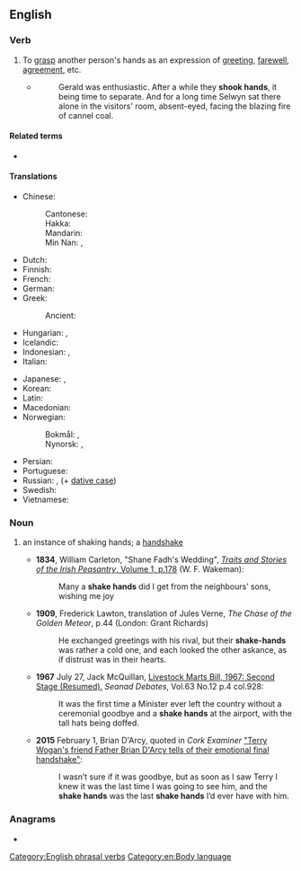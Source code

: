 ==English==

===Verb===
{{en-verb|shakes hands|shaking hands|shook hands|shaken hands}}

# To [[grasp]] another person's hands as an expression of [[greeting]], [[farewell]], [[agreement]], etc.
#* {{RQ:Chmbrs YngrSt|II}}
#*: Gerald was enthusiastic. After a while they '''shook hands''', it being time to separate. And for a long time Selwyn sat there alone in the visitors' room, absent-eyed, facing the blazing fire of cannel coal.

====Related terms====
* {{l|en|handshake}}

====Translations====
{{trans-top|grasp another person's hands}}
* Chinese:
*: Cantonese: {{t|yue|握手|tr=ak1 sau2, aak1 sau2}}
*: Hakka: {{t|hak|扼手|tr=ak-sú}}
*: Mandarin: {{t+|cmn|握手|tr=wòshǒu|sc=Hani}}
*: Min Nan: {{t|nan|頓手}}, {{t|nan|顿手|tr=tùn-chhiú}}
* Dutch: {{t|nl|handen schudden}}
* Finnish: {{t+|fi|kätellä}}
* French: {{t+|fr|serrer la main}}
* German: {{t|de|Hände schütteln}}
* Greek:
*: Ancient: {{t|grc|[[δεξιά|δεξιὰν]] [[δίδωμι]]}}
* Hungarian: {{t|hu|kezet ráz}}, {{t|hu|kezet fog}}
* Icelandic: {{t|is|takast í hendur}}
* Indonesian: {{t+|id|berjabat tangan}}, {{t+|id|bersalaman}}
* Italian: {{t|it|stringere la mano}}
{{trans-mid}}
* Japanese: {{t+|ja|握手|tr=あくしゅする, akushu suru|alt=握手する}}, {{t|ja|ハンドシェーク|tr=handoshēku suru|alt=ハンドシェークする}}
* Korean: {{t+|ko|악수하다}}
* Latin: {{t|la|[[dexter|dextrās]] [[cōpulor]]}}
* Macedonian: {{t|mk|се ракува}}
* Norwegian:
*: Bokmål: {{t|nb|håndhilse}}, {{t|nb|handhilse}}
*: Nynorsk: {{t|nn|handhelsa}}, {{t|nn|handhelse}}
* Persian: {{t+|fa|دست دادن|tr=dast dâdan|sc=fa-Arab}}
* Portuguese: {{t|pt|apertar as mãos}}
* Russian: {{t|ru|[[пожима́ть]] [[рука|ру́ку]]|impf}}, {{t|ru|[[пожа́ть]] [[рука|ру́ку]]|pf}} (+ [[dative case]])
* Swedish: {{t|sv|skaka hand}}
* Vietnamese: {{t+|vi|bắt tay}}
{{trans-bottom}}

===Noun===
{{en-noun|!}}

# {{lb|en|Ireland}} an instance of shaking hands; a [[handshake]]
#* '''1834''', William Carleton, "Shane Fadh's Wedding", [https://books.google.ie/books?id=oRooinr7wToC&pg=PA178 ''Traits and Stories of the Irish Peasantry'', Volume 1, p.178] (W. F. Wakeman):
#*: Many a '''shake hands''' did I get from the neighbours’ sons, wishing me joy
#* '''1909''', Frederick Lawton, translation of Jules Verne, ''The Chase of the Golden Meteor'', p.44 (London: Grant Richards)
#*: He exchanged greetings with his rival, but their '''shake-hands''' was rather a cold one, and each looked the other askance, as if distrust was in their hearts.
#* '''1967''' July 27, Jack McQuillan, [http://oireachtasdebates.oireachtas.ie/Debates%20Authoring/DebatesWebPack.nsf/takes/seanad1967072700004#N87 Livestock Marts Bill, 1967: Second Stage (Resumed).] ''Seanad Debates'', Vol.63 No.12 p.4 col.928:
#*: It was the first time a Minister ever left the country without a ceremonial goodbye and a '''shake hands''' at the airport, with the tall hats being doffed.
#* '''2015''' February 1, Brian D'Arcy, quoted in ''Cork Examiner'' [http://www.irishexaminer.com/breakingnews/entertainment/sir-terry-wogans-friend-father-brian-darcy-tells-of-their-emotional-final-handshake-718479.html "Terry Wogan's friend Father Brian D'Arcy tells of their emotional final handshake"]:
#*: I wasn’t sure if it was goodbye, but as soon as I saw Terry I knew it was the last time I was going to see him, and the '''shake hands''' was the last '''shake hands''' I’d ever have with him.

===Anagrams===
* {{anagrams|en|a=aadehhknss|handshakes}}

[[Category:English phrasal verbs]]
[[Category:en:Body language]]